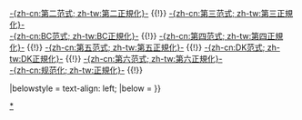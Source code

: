 {{Navbox
|state      = autocollapse<!--autocollapse、uncollapsed、collapsed、plain、off-->
|name       = 資料庫正規化
|title      = '''[[数据库规范化|-{zh-cn:数据库规范化; zh-tw:資料庫正規化}-]]'''
|image      =
|above      =
|abovestyle = 
|listclass  = hlist

|group1 =
| list1 = [[第一正規化|-{zh-cn:第一范式; zh-tw:第一正規化}-]] {{!}} [[第二正規化|-{zh-cn:第二范式; zh-tw:第二正規化}-]] {{!}} [[第三正規化|-{zh-cn:第三范式; zh-tw:第三正規化}-]]<br />[[BC正規化|-{zh-cn:BC范式; zh-tw:BC正規化}-]] {{!}} [[第四正規化|-{zh-cn:第四范式; zh-tw:第四正規化}-]] {{!}} [[Fifth normal form|-{zh-cn:第五范式; zh-tw:第五正規化}-]] {{!}} [[Domain/key normal form|-{zh-cn:DK范式; zh-tw:DK正規化}-]] {{!}} [[Sixth normal form|-{zh-cn:第六范式; zh-tw:第六正規化}-]]<br />[[数据库规范化|-{zh-cn:规范化; zh-tw:正規化}-]] {{!}} {{link-en|denormalization|denormalization|-{zh-cn:反规范化; zh-tw:反正規化}-}}

|belowstyle = text-align: left; 
|below      = 
}}<noinclude>
[[Category:資料庫正規化|*]]
</noinclude>